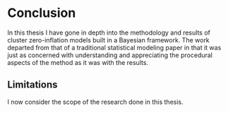 # Conclusion {#conc}

In this thesis I have gone in depth into the methodology and results of cluster zero-inflation models built in a Bayesian framework. The work departed from that of a traditional statistical modeling paper in that it was just as concerned with understanding and appreciating the procedural aspects of the method as it was with the results. 

## Limitations

I now consider the scope of the research done in this thesis. 


